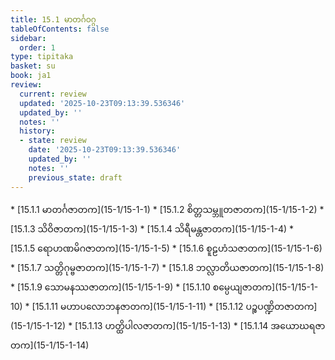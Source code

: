 ```yaml
---
title: 15.1 မာတင်္ဂဝဂ္ဂ
tableOfContents: false
sidebar:
  order: 1
type: tipitaka
basket: su
book: ja1
review:
  current: review
  updated: '2025-10-23T09:13:39.536346'
  updated_by: ''
  notes: ''
  history:
  - state: review
    date: '2025-10-23T09:13:39.536346'
    updated_by: ''
    notes: ''
    previous_state: draft
---
```



<ReviewStatus review={frontmatter.review} showDetails={true} />

<HypothesisAnnotation frontmatter={frontmatter} />

<DynamicBreadcrumb />



<TableOfContents book="ja1" section="15.1">
* [15.1.1 မာတင်္ဂဇာတက](15-1/15-1-1)
* [15.1.2 စိတ္တသမ္ဘူတဇာတက](15-1/15-1-2)
* [15.1.3 သိဝိဇာတက](15-1/15-1-3)
* [15.1.4 သိရီမန္တဇာတက](15-1/15-1-4)
* [15.1.5 ရောဟဏမိဂဇာတက](15-1/15-1-5)
* [15.1.6 စူဠဟံသဇာတက](15-1/15-1-6)
* [15.1.7 သတ္တိဂုမ္ဗဇာတက](15-1/15-1-7)
* [15.1.8 ဘလ္လာတိယဇာတက](15-1/15-1-8)
* [15.1.9 သောမနဿဇာတက](15-1/15-1-9)
* [15.1.10 စမ္ပေယျဇာတက](15-1/15-1-10)
* [15.1.11 မဟာပလောဘနဇာတက](15-1/15-1-11)
* [15.1.12 ပဉ္စပဏ္ဍိတဇာတက](15-1/15-1-12)
* [15.1.13 ဟတ္ထိပါလဇာတက](15-1/15-1-13)
* [15.1.14 အယောဃရဇာတက](15-1/15-1-14)
</TableOfContents>